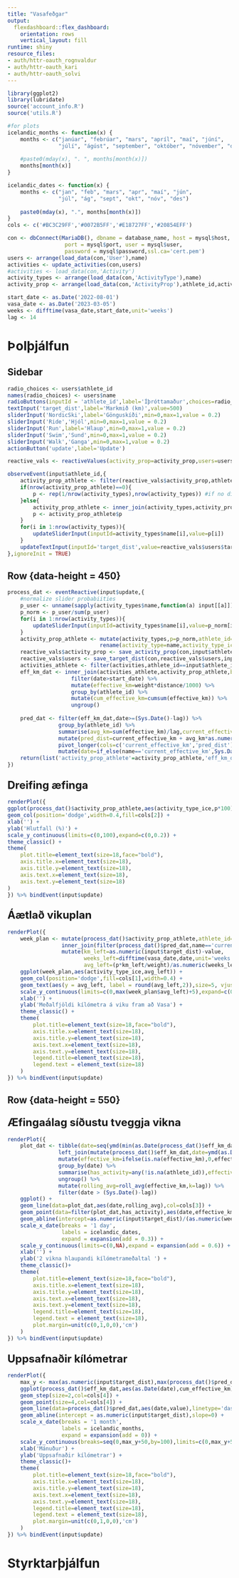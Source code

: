 ```yaml
---
title: "Vasafeðgar"
output:
  flexdashboard::flex_dashboard:
    orientation: rows
    vertical_layout: fill
runtime: shiny
resource_files:
- auth/httr-oauth_rognvaldur
- auth/httr-oauth_kari
- auth/httr-oauth_solvi
---
```


```r
library(ggplot2)
library(lubridate)
source('account_info.R')
source('utils.R')
```

```r
#for plots
icelandic_months <- function(x) {
    months <- c("janúar", "febrúar", "mars", "apríl", "maí", "júní", 
                "júlí", "ágúst", "september", "október", "nóvember", "desember")
    
    #paste0(mday(x), ". ", months[month(x)])
    months[month(x)]
}

icelandic_dates <- function(x) {
    months <- c("jan", "feb", "mars", "apr", "maí", "jún", 
                "júl", "ág", "sept", "okt", "nóv", "des")
    
    paste0(mday(x), ".", months[month(x)])
}
cols <- c('#BC3C29FF','#0072B5FF','#E18727FF','#20854EFF')
```

```r
con <- dbConnect(MariaDB(), dbname = database_name, host = mysql$host,
                  port = mysql$port, user = mysql$user,
                  password = mysql$password,ssl.ca='cert.pem')
users <- arrange(load_data(con,'User'),name)
activities <- update_activities(con,users)
#activities <- load_data(con,'Activity')
activity_types <- arrange(load_data(con,'ActivityType'),name)
activity_prop <- arrange(load_data(con,'ActivityProp'),athlete_id,activity_type)

```

```r
start_date <- as.Date('2022-08-01')
vasa_date <- as.Date('2023-03-05')
weeks <- difftime(vasa_date,start_date,unit='weeks')
lag <- 14
```


Þolþjálfun {data-icon="fa-heart"}
=======================================================================

Sidebar {.sidebar}
-----------------------------------------------------------------------


```r
radio_choices <- users$athlete_id
names(radio_choices) <- users$name
radioButtons(inputId = 'athlete_id',label='Íþróttamaður',choices=radio_choices,selected = radio_choices[1])
textInput('target_dist',label='Markmið (km)',value=500)
sliderInput('NordicSki',label='Gönguskíði',min=0,max=1,value = 0.2)
sliderInput('Ride','Hjól',min=0,max=1,value = 0.2)
sliderInput('Run',label='Hlaup',min=0,max=1,value = 0.2)
sliderInput('Swim','Sund',min=0,max=1,value = 0.2)
sliderInput('Walk','Ganga',min=0,max=1,value = 0.2)
actionButton('update',label='Update')
```

```r
reactive_vals <- reactiveValues(activity_prop=activity_prop,users=users)

observeEvent(input$athlete_id,{
    activity_prop_athlete <- filter(reactive_vals$activity_prop,athlete_id==input$athlete_id)
    if(nrow(activity_prop_athlete)==0){
        p <- rep(1/nrow(activity_types),nrow(activity_types)) #if no distribution yet, use default
    }else{
        activity_prop_athlete <- inner_join(activity_types,activity_prop_athlete,by=c('name'='activity_type'))
        p <- activity_prop_athlete$p
    }
    for(i in 1:nrow(activity_types)){
        updateSliderInput(inputId=activity_types$name[i],value=p[i])
    }
    updateTextInput(inputId='target_dist',value=reactive_vals$users$target_dist[reactive_vals$users$athlete_id==input$athlete_id])
},ignoreInit = TRUE)
```


Row {data-height = 450}
-----------------------------------------------------------------------

```r
process_dat <- eventReactive(input$update,{
    #normalize slider probabiities
    p_user <- unname(sapply(activity_types$name,function(a) input[[a]]))
    p_norm <- p_user/sum(p_user)
    for(i in 1:nrow(activity_types)){
        updateSliderInput(inputId=activity_types$name[i],value=p_norm[i])
    }
    activity_prop_athlete <- mutate(activity_types,p=p_norm,athlete_id=as.integer(input$athlete_id)) %>%
                             rename(activity_type=name,activity_type_ice=name_ice)
    reactive_vals$activity_prop <- save_activity_prop(con,input$athlete_id,activity_prop_athlete,reactive_vals$activity_prop)
    reactive_vals$users <- save_target_dist(con,reactive_vals$users,input$athlete_id,input$target_dist)
    activities_athlete <- filter(activities,athlete_id==input$athlete_id)
    eff_km_dat <- inner_join(activities_athlete,activity_prop_athlete,by=c('type'='activity_type','athlete_id')) %>%
                    filter(date>start_date) %>%
                    mutate(effective_km=weight*distance/1000) %>%
                    group_by(athlete_id) %>%
                    mutate(cum_effective_km=cumsum(effective_km)) %>%
                    ungroup()
    
    pred_dat <- filter(eff_km_dat,date>=(Sys.Date()-lag)) %>%
                group_by(athlete_id) %>%
                summarise(avg_km=sum(effective_km)/lag,current_effective_km=max(cum_effective_km)) %>%
                mutate(pred_dist=current_effective_km + avg_km*as.numeric(vasa_date-Sys.Date())) %>%
                pivot_longer(cols=c('current_effective_km','pred_dist')) %>%
                mutate(date=if_else(name=='current_effective_km',Sys.Date(),vasa_date))
    return(list('activity_prop_athlete'=activity_prop_athlete,'eff_km_dat'=eff_km_dat,'pred_dat'=pred_dat))
})
```


### <font size="5em">Dreifing æfinga</font> 
```r
renderPlot({
ggplot(process_dat()$activity_prop_athlete,aes(activity_type_ice,p*100)) +
geom_col(position='dodge',width=0.4,fill=cols[2]) +
xlab('') +
ylab('Hlutfall (%)') +
scale_y_continuous(limits=c(0,100),expand=c(0,0.2)) +
theme_classic() +
theme(
    plot.title=element_text(size=18,face="bold"),
    axis.title.x=element_text(size=18),
    axis.title.y=element_text(size=18),
    axis.text.x=element_text(size=18),
    axis.text.y=element_text(size=18)
)
}) %>% bindEvent(input$update)
```

### <font size="5em">Áætlað vikuplan</font>
```r
renderPlot({
    week_plan <- mutate(process_dat()$activity_prop_athlete,athlete_id=as.integer(input$athlete_id)) %>%
                 inner_join(filter(process_dat()$pred_dat,name=='current_effective_km'),by='athlete_id') %>%
                 mutate(km_left=as.numeric(input$target_dist)-value,
                        weeks_left=difftime(vasa_date,date,unit='weeks'),
                        avg_left=(p*km_left/weight)/as.numeric(weeks_left))
    ggplot(week_plan,aes(activity_type_ice,avg_left)) +
    geom_col(position='dodge',fill=cols[1],width=0.4) +
    geom_text(aes(y = avg_left, label = round(avg_left,2)),size=5, vjust = -0.2, hjust = 0.5) +
    scale_y_continuous(limits=c(0,max(week_plan$avg_left)+5),expand=c(0,0)) +
    xlab('') +
    ylab('Meðalfjöldi kílómetra á viku fram að Vasa') +
    theme_classic() +
    theme(
        plot.title=element_text(size=18,face="bold"),
        axis.title.x=element_text(size=18),
        axis.title.y=element_text(size=18),
        axis.text.x=element_text(size=18),
        axis.text.y=element_text(size=18),
        legend.title=element_text(size=18),
        legend.text = element_text(size=18)
    )
}) %>% bindEvent(input$update)
```


Row {data-height = 550}
-----------------------------------------------------------------------

### <font size="5em">Æfingaálag síðustu tveggja vikna</font>
```r
renderPlot({
    plot_dat <- tibble(date=seq(ymd(min(as.Date(process_dat()$eff_km_dat$date))),ymd(Sys.Date()),by=1)) %>%
                left_join(mutate(process_dat()$eff_km_dat,date=ymd(as.Date(date))),by='date') %>%
                mutate(effective_km=ifelse(is.na(effective_km),0,effective_km)) %>%
                group_by(date) %>%
                summarise(has_activity=any(!is.na(athlete_id)),effective_km=sum(effective_km)) %>%
                ungroup() %>%
                mutate(rolling_avg=roll_avg(effective_km,k=lag)) %>%
                filter(date > (Sys.Date()-lag))
    ggplot() +
    geom_line(data=plot_dat,aes(date,rolling_avg),col=cols[3]) +
    geom_point(data=filter(plot_dat,has_activity),aes(date,effective_km),size=4,col=cols[3]) +
    geom_abline(intercept=as.numeric(input$target_dist)/(as.numeric(weeks)*7),slope=0,linetype='dashed') +
    scale_x_date(breaks = '1 day',
                 labels = icelandic_dates,
                 expand = expansion(add = 0.3)) +
    scale_y_continuous(limits=c(0,NA),expand = expansion(add = 0.6)) +
    xlab('') +
    ylab('2 vikna hlaupandi kílómetrameðaltal ') +
    theme_classic()+
    theme(
        plot.title=element_text(size=18,face="bold"),
        axis.title.x=element_text(size=18),
        axis.title.y=element_text(size=18),
        axis.text.x=element_text(size=18),
        axis.text.y=element_text(size=18),
        legend.title=element_text(size=18),
        legend.text = element_text(size=18),
        plot.margin=unit(c(0,1,0,0),'cm')
    )
}) %>% bindEvent(input$update)
```

### <font size="5em">Uppsafnaðir kílómetrar</font>
```r
renderPlot({
    max_y <- max(as.numeric(input$target_dist),max(process_dat()$pred_dat$value))
    ggplot(process_dat()$eff_km_dat,aes(as.Date(date),cum_effective_km)) +
    geom_step(size=2,col=cols[4]) +
    geom_point(size=4,col=cols[4]) +
    geom_line(data=process_dat()$pred_dat,aes(date,value),linetype='dashed',col=cols[4]) +
    geom_abline(intercept = as.numeric(input$target_dist),slope=0) +
    scale_x_date(breaks = '1 month',
                 labels = icelandic_months,
                 expand = expansion(add = 0)) +
    scale_y_continuous(breaks=seq(0,max_y+50,by=100),limits=c(0,max_y+50)) +
    xlab('Mánuður') +
    ylab('Uppsafnaðir kílómetrar') +
    theme_classic()+
    theme(
        plot.title=element_text(size=18,face="bold"),
        axis.title.x=element_text(size=18),
        axis.title.y=element_text(size=18),
        axis.text.x=element_text(size=18),
        axis.text.y=element_text(size=18),
        legend.title=element_text(size=18),
        legend.text = element_text(size=18),
        plot.margin=unit(c(0,1,0,0),'cm')
    )
}) %>% bindEvent(input$update)
```


Styrktarþjálfun {data-icon="fa-dumbbell"}
=======================================================================